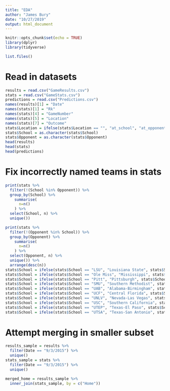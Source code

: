 ```yaml
---
title: "EDA"
author: "James Bury"
date: "10/27/2019"
output: html_document
---
```


```r
knitr::opts_chunk$set(echo = TRUE)
library(dplyr)
library(tidyverse)
```

```r
list.files()
```
# Read in datasets
```r
results = read.csv("GameResults.csv")
stats = read.csv("GameStats.csv")
predictions = read.csv("Predictions.csv")
names(results)[1] = "Date"
names(stats)[1] = "Rk"
names(stats)[4] = "GameNumber"
names(stats)[5] = "Location"
names(stats)[7] = "Outcome"
stats$Location = ifelse(stats$Location == "", "at_school", "at_opponent")
stats$School = as.character(stats$School)
stats$Opponent = as.character(stats$Opponent)
head(results)
head(stats)
head(predictions)
```
# Fix incorrectly named teams in stats
```r
print(stats %>%
  filter(!(School %in% Opponent)) %>%
  group_by(School) %>%
    summarise(
      n=n()
    ) %>%
  select(School, n) %>%
  unique())

print(stats %>%
  filter(!(Opponent %in% School)) %>%
  group_by(Opponent) %>%
    summarise(
      n=n()
    ) %>%
  select(Opponent, n) %>%
  unique()) %>% 
  arrange(desc(n))
stats$School = ifelse(stats$School == "LSU", "Louisiana State", stats$School)
stats$School = ifelse(stats$School == "Ole Miss", "Mississippi", stats$School)
stats$School = ifelse(stats$School == "Pitt", "Pittsburgh", stats$School)
stats$School = ifelse(stats$School == "SMU", "Southern Methodist", stats$School)
stats$School = ifelse(stats$School == "UAB", "Alabama-Birmingham", stats$School)
stats$School = ifelse(stats$School == "UCF", "Central Florida", stats$School)
stats$School = ifelse(stats$School == "UNLV", "Nevada-Las Vegas", stats$School)
stats$School = ifelse(stats$School == "USC", "Southern California", stats$School)
stats$School = ifelse(stats$School == "UTEP", "Texas-El Paso", stats$School)
stats$School = ifelse(stats$School == "UTSA", "Texas-San Antonio", stats$School)
```


# Attempt merging in smaller subset
```r
results_sample = results %>%
  filter(Date == "9/3/2015") %>%
  unique()
stats_sample = stats %>%
  filter(Date == "9/3/2015") %>%
  unique()

merged_home = results_sample %>%
  inner_join(stats_sample, by = c("Home"))
```

